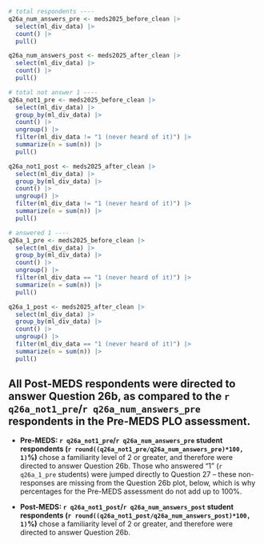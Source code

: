```r
# total respondents ----
q26a_num_answers_pre <- meds2025_before_clean |>
  select(ml_div_data) |>
  count() |>
  pull()

q26a_num_answers_post <- meds2025_after_clean |>
  select(ml_div_data) |>
  count() |>
  pull()

# total not answer 1 ----
q26a_not1_pre <- meds2025_before_clean |>
  select(ml_div_data) |>
  group_by(ml_div_data) |>
  count() |>
  ungroup() |>
  filter(ml_div_data != "1 (never heard of it)") |>
  summarize(n = sum(n)) |>
  pull()

q26a_not1_post <- meds2025_after_clean |>
  select(ml_div_data) |>
  group_by(ml_div_data) |>
  count() |>
  ungroup() |>
  filter(ml_div_data != "1 (never heard of it)") |>
  summarize(n = sum(n)) |>
  pull()

# answered 1 ----
q26a_1_pre <- meds2025_before_clean |>
  select(ml_div_data) |>
  group_by(ml_div_data) |>
  count() |>
  ungroup() |>
  filter(ml_div_data == "1 (never heard of it)") |>
  summarize(n = sum(n)) |>
  pull()

q26a_1_post <- meds2025_after_clean |>
  select(ml_div_data) |>
  group_by(ml_div_data) |>
  count() |>
  ungroup() |>
  filter(ml_div_data == "1 (never heard of it)") |>
  summarize(n = sum(n)) |>
  pull()
```

::: {.callout-note}
## All Post-MEDS respondents were directed to answer Question 26b, as compared to the `r q26a_not1_pre`/`r q26a_num_answers_pre` respondents in the Pre-MEDS PLO assessment.

- **Pre-MEDS: `r q26a_not1_pre`/`r q26a_num_answers_pre` student respondents (`r round((q26a_not1_pre/q26a_num_answers_pre)*100, 1)`%)** chose a familiarity level of 2 or greater, and therefore were directed to answer Question 26b. Those who answered "1" (`r q26a_1_pre` students) were jumped directly to Question 27 – these non-responses are missing from the Question 26b plot, below, which is why percentages for the Pre-MEDS assessment do not add up to 100%.

- **Post-MEDS: `r q26a_not1_post`/`r q26a_num_answers_post` student respondents (`r round((q26a_not1_post/q26a_num_answers_post)*100, 1)`%)** chose a familiarity level of 2 or greater, and therefore were directed to answer Question 26b.
:::